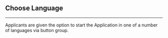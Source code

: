 ## Choose Language

---

Applicants are given the option to start the Application in one of a number of languages via button group.
